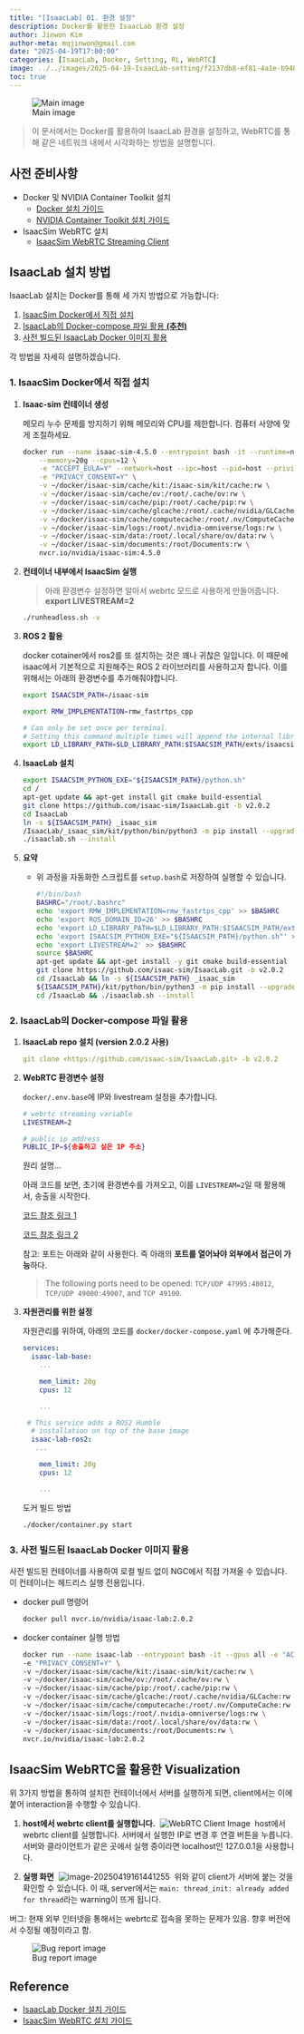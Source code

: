 ```yaml
---
title: "[IsaacLab] 01. 환경 설정"
description: Docker를 활용한 IsaacLab 환경 설정
author: Jinwon Kim
author-meta: mqjinwon@gmail.com
date: "2025-04-19T17:00:00"
categories: [IsaacLab, Docker, Setting, RL, WebRTC]
image: ../../images/2025-04-19-IsaacLab-setting/f2137db8-ef81-4a1e-b948-019c4b6040d8.jpeg
toc: true
---
```


![Main image](../../images/2025-04-19-IsaacLab-setting/f2137db8-ef81-4a1e-b948-019c4b6040d8.jpeg)

> 이 문서에서는 Docker를 활용하여 IsaacLab 환경을 설정하고, WebRTC를 통해 같은 네트워크 내에서 시각화하는 방법을 설명합니다.

## 사전 준비사항

- Docker 및 NVIDIA Container Toolkit 설치
  - [Docker 설치 가이드](https://docs.docker.com/engine/install/ubuntu/)
  - [NVIDIA Container Toolkit 설치 가이드](https://docs.nvidia.com/datacenter/cloud-native/container-toolkit/install-guide.html)
- IsaacSim WebRTC 설치
  - [IsaacSim WebRTC Streaming Client](https://docs.isaacsim.omniverse.nvidia.com/4.5.0/installation/download.html#latest-release)

## IsaacLab 설치 방법

IsaacLab 설치는 Docker를 통해 세 가지 방법으로 가능합니다:

1. [IsaacSim Docker에서 직접 설치](#1-isaacsim-docker에서-직접-설치)
2. [IsaacLab의 Docker-compose 파일 활용 **(추천)**](#2-isaaclab의-docker-compose-파일-활용)
3. [사전 빌드된 IsaacLab Docker 이미지 활용](#3-사전-빌드된-isaaclab-docker-이미지-활용)

각 방법을 자세히 설명하겠습니다.

### 1. IsaacSim Docker에서 직접 설치

1. **Isaac-sim 컨테이너 생성**

   메모리 누수 문제를 방지하기 위해 메모리와 CPU를 제한합니다. 컴퓨터 사양에 맞게 조절하세요.

    ```bash
    docker run --name isaac-sim-4.5.0 --entrypoint bash -it --runtime=nvidia --gpus all \
        --memory=20g --cpus=12 \
        -e "ACCEPT_EULA=Y" --network=host --ipc=host --pid=host --privileged -e DISPLAY=$DISPLAY  \
        -e "PRIVACY_CONSENT=Y" \
        -v ~/docker/isaac-sim/cache/kit:/isaac-sim/kit/cache:rw \
        -v ~/docker/isaac-sim/cache/ov:/root/.cache/ov:rw \
        -v ~/docker/isaac-sim/cache/pip:/root/.cache/pip:rw \
        -v ~/docker/isaac-sim/cache/glcache:/root/.cache/nvidia/GLCache:rw \
        -v ~/docker/isaac-sim/cache/computecache:/root/.nv/ComputeCache:rw \
        -v ~/docker/isaac-sim/logs:/root/.nvidia-omniverse/logs:rw \
        -v ~/docker/isaac-sim/data:/root/.local/share/ov/data:rw \
        -v ~/docker/isaac-sim/documents:/root/Documents:rw \
        nvcr.io/nvidia/isaac-sim:4.5.0
    ```

2. **컨테이너 내부에서 IsaacSim 실행**

   > 아래 환경변수 설정하면 알아서 webrtc 모드로 사용하게 만들어줍니다.
   > **export LIVESTREAM=2**

   ```bash
   ./runheadless.sh -v
   ```

3. **ROS 2 활용**

   docker cotainer에서 ros2를 또 설치하는 것은 꽤나 귀찮은 일입니다. 이 때문에 isaac에서 기본적으로 지원해주는 ROS 2 라이브러리를 사용하고자 합니다. 이를 위해서는 아래의 환경변수를 추가해줘야합니다.

   ```bash
   export ISAACSIM_PATH=/isaac-sim
   
   export RMW_IMPLEMENTATION=rmw_fastrtps_cpp
   
   # Can only be set once per terminal.
   # Setting this command multiple times will append the internal library path again potentially leading to conflicts
   export LD_LIBRARY_PATH=$LD_LIBRARY_PATH:$ISAACSIM_PATH/exts/isaacsim.ros2.bridge/humble/lib
   ```

4. **IsaacLab 설치**

   ```bash
   export ISAACSIM_PYTHON_EXE="${ISAACSIM_PATH}/python.sh"
   cd /
   apt-get update && apt-get install git cmake build-essential
   git clone https://github.com/isaac-sim/IsaacLab.git -b v2.0.2
   cd IsaacLab
   ln -s ${ISAACSIM_PATH} _isaac_sim
   /IsaacLab/_isaac_sim/kit/python/bin/python3 -m pip install --upgrade pip
   ./isaaclab.sh --install
   ```

5. **요약**
   - 위 과정을 자동화한 스크립트를 `setup.bash`로 저장하여 실행할 수 있습니다.

        ```bash
        #!/bin/bash
        BASHRC="/root/.bashrc"
        echo 'export RMW_IMPLEMENTATION=rmw_fastrtps_cpp' >> $BASHRC
        echo 'export ROS_DOMAIN_ID=26' >> $BASHRC
        echo 'export LD_LIBRARY_PATH=$LD_LIBRARY_PATH:$ISAACSIM_PATH/exts/isaacsim.ros2.bridge/humble/lib' >> $BASHRC
        echo 'export ISAACSIM_PYTHON_EXE="${ISAACSIM_PATH}/python.sh"' >> $BASHRC
        echo 'export LIVESTREAM=2' >> $BASHRC
        source $BASHRC
        apt-get update && apt-get install -y git cmake build-essential
        git clone https://github.com/isaac-sim/IsaacLab.git -b v2.0.2
        cd /IsaacLab && ln -s ${ISAACSIM_PATH} _isaac_sim
        ${ISAACSIM_PATH}/kit/python/bin/python3 -m pip install --upgrade pip
        cd /IsaacLab && ./isaaclab.sh --install
        ```

### 2. IsaacLab의 Docker-compose 파일 활용

1. **IsaacLab repo 설치 (version 2.0.2 사용)**

   ```yaml
   git clone <https://github.com/isaac-sim/IsaacLab.git> -b v2.0.2
   ```

2. **WebRTC 환경변수 설정**

   `docker/.env.base`에 IP와 livestream 설정을 추가합니다.

   ```bash
   # webrtc streaming variable
   LIVESTREAM=2
   
   # public ip address
   PUBLIC_IP=${송출하고 싶은 IP 주소}
   ```

   원리 설명…

   아래 코드를 보면, 초기에 환경변수를 가져오고, 이를 `LIVESTREAM=2`일 때 활용해서, 송출을 시작한다.

   [코드 참조 링크 1](https://github.com/isaac-sim/IsaacLab/blob/b5fa0eb031a2413c182eeb54fa3a9295e8fd867c/source/isaaclab/isaaclab/app/app_launcher.py#L578)

   [코드 참조 링크 2](https://github.com/isaac-sim/IsaacLab/blob/b5fa0eb031a2413c182eeb54fa3a9295e8fd867c/source/isaaclab/isaaclab/app/app_launcher.py#L598)

   참고: 포트는 아래와 같이 사용한다. 즉 아래의 **포트를 열어놔야 외부에서 접근이 가능**하다.

   > The following ports need to be opened: `TCP/UDP 47995:48012`, `TCP/UDP 49000:49007`, and `TCP 49100`.


3. **자원관리를 위한 설정**

   자원관리를 위하여, 아래의 코드를 `docker/docker-compose.yaml`  에 추가해준다.

   ```yaml
   services:
     isaac-lab-base:    
       ...
       
       mem_limit: 20g
       cpus: 12
       
       ...
       
   	# This service adds a ROS2 Humble
     # installation on top of the base image
     isaac-lab-ros2:
   	  ...
     
       mem_limit: 20g
       cpus: 12
       
       ...
   ```

   도커 빌드 방법

    ```bash
    ./docker/container.py start
    ```

### 3. 사전 빌드된 IsaacLab Docker 이미지 활용

사전 빌드된 컨테이너를 사용하여 로컬 빌드 없이 NGC에서 직접 가져올 수 있습니다. 이 컨테이너는 헤드리스 실행 전용입니다.

- docker pull 명령어

    ```bash
    docker pull nvcr.io/nvidia/isaac-lab:2.0.2
    ```

- docker container 실행 방법

    ```bash
    docker run --name isaac-lab --entrypoint bash -it --gpus all -e "ACCEPT_EULA=Y" --rm --network=host \
    -e "PRIVACY_CONSENT=Y" \
    -v ~/docker/isaac-sim/cache/kit:/isaac-sim/kit/cache:rw \
    -v ~/docker/isaac-sim/cache/ov:/root/.cache/ov:rw \
    -v ~/docker/isaac-sim/cache/pip:/root/.cache/pip:rw \
    -v ~/docker/isaac-sim/cache/glcache:/root/.cache/nvidia/GLCache:rw \
    -v ~/docker/isaac-sim/cache/computecache:/root/.nv/ComputeCache:rw \
    -v ~/docker/isaac-sim/logs:/root/.nvidia-omniverse/logs:rw \
    -v ~/docker/isaac-sim/data:/root/.local/share/ov/data:rw \
    -v ~/docker/isaac-sim/documents:/root/Documents:rw \
    nvcr.io/nvidia/isaac-lab:2.0.2
    ```


## IsaacSim WebRTC을 활용한 Visualization

위 3가지 방법을 통하여 설치한 컨테이너에서 서버를 실행하게 되면, client에서는 이에 붙어 interaction을 수행할 수 있습니다.



1. **host에서 webrtc client를 실행합니다.**
​	![WebRTC Client Image](../../images/2025-04-19-IsaacLab-setting/image-20250419144440818.png)
​	host에서 webrtc client를 실행합니다. 서버에서 실행한 IP로 변경 후 연결 버튼을 누릅니다. 서버와 클라이언트가 같은 곳에서 실행 중이라면 localhost인 127.0.0.1을 사용합니다.


2. **실행 화면**
​	![image-20250419161441255](../../images/2025-04-19-IsaacLab-setting/image-20250419161441255.png)
​	위와 같이 client가 서버에 붙는 것을 확인할 수 있습니다. 이 때, server에서는 `main: thread_init: already added for thread`라는 warning이 뜨게 됩니다.



버그: 현재 외부 인터넷을 통해서는 webrtc로 접속을 못하는 문제가 있음. 향후 버전에서 수정될 예정이라고 함.

![Bug report image](../../images/2025-04-19-IsaacLab-setting/KakaoTalk_20250406_235845958.webp)




## Reference

- [IsaacLab Docker 설치 가이드](https://isaac-sim.github.io/IsaacLab/main/source/deployment/docker.html#docker-guide)
- [IsaacSim WebRTC 설치 가이드](https://docs.isaacsim.omniverse.nvidia.com/4.5.0/installation/download.html#isaac-sim-latest-release)
